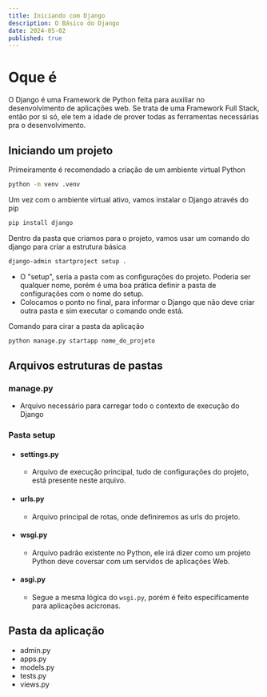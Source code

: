 ```yaml
---
title: Iniciando com Django
description: O Básico do Django
date: 2024-05-02
published: true
---
```


# Oque é

O Django é uma Framework de Python feita para auxiliar no desenvolvimento de aplicações web. Se trata de uma Framework Full Stack, então por si só, ele tem a idade de prover todas as ferramentas necessárias pra o desenvolvimento.

## Iniciando um projeto

Primeiramente é recomendado a criação de um ambiente virtual Python

```bash
python -m venv .venv
```

Um vez com o ambiente virtual ativo, vamos instalar o Django através do pip

```bash
pip install django
```

Dentro da pasta que criamos para o projeto, vamos usar um comando do django para criar a estrutura básica

```bash
django-admin startproject setup .
```

- O "setup", seria a pasta com as configurações do projeto. Poderia ser qualquer nome, porém é uma boa prática definir a pasta de configurações com o nome do setup.
- Colocamos o ponto no final, para informar o Django que não deve criar outra pasta e sim executar o comando onde está.

Comando para cirar a pasta da aplicação

```bash
python manage.py startapp nome_do_projeto
```

## Arquivos estruturas de pastas

### manage.py

- Arquivo necessário para carregar todo o contexto de execução do Django

### Pasta setup

- #### settings.py
  - Arquivo de execução principal, tudo de configurações do projeto, está presente neste arquivo.
- #### urls.py
  - Arquivo principal de rotas, onde definiremos as urls do projeto.
- #### wsgi.py
  - Arquivo padrão existente no Python, ele irá dizer como um projeto Python deve coversar com um servidos de aplicações Web.
- #### asgi.py
  - Segue a mesma lógica do `wsgi.py`, porém é feito especificamente para aplicações acicronas.

## Pasta da aplicação

- admin.py
- apps.py
- models.py
- tests.py
- views.py
